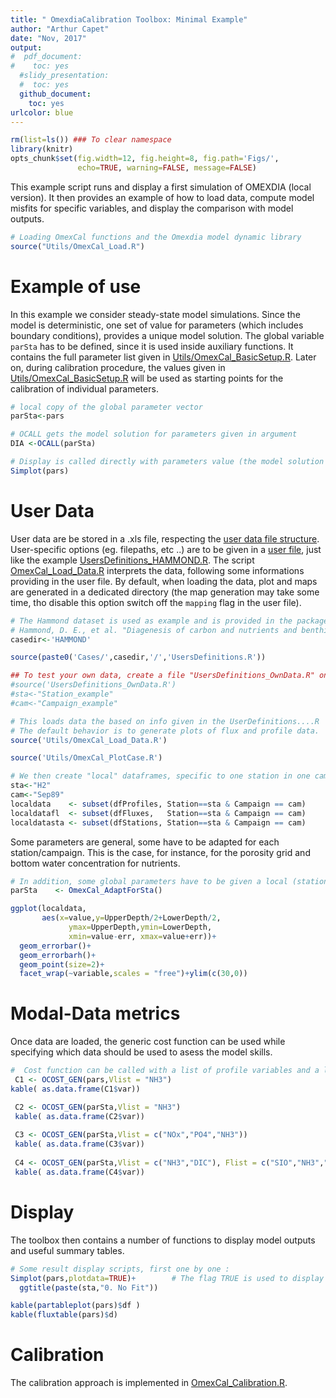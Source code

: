 ```yaml
---
title: " OmexdiaCalibration Toolbox: Minimal Example"
author: "Arthur Capet"
date: "Nov, 2017"
output: 
#  pdf_document:
#    toc: yes
  #slidy_presentation:
  #  toc: yes
  github_document:
    toc: yes
urlcolor: blue
---
```


```r
rm(list=ls()) ### To clear namespace
library(knitr)
opts_chunk$set(fig.width=12, fig.height=8, fig.path='Figs/',
               echo=TRUE, warning=FALSE, message=FALSE)
```

This example script runs and display a first simulation of OMEXDIA (local version).
It then provides an example of how to load data, compute model misfits for specific variables, 
and display the comparison with model outputs.

```r
# Loading OmexCal functions and the Omexdia model dynamic library
source("Utils/OmexCal_Load.R")
```

# Example of use

In this example we consider steady-state model simulations. 
Since the model is deterministic, one set of value for parameters (which includes boundary conditions), provides a unique model solution.
The global variable `parSta` has to be defined, since it is used inside auxiliary functions.
It contains the full parameter list given in [Utils/OmexCal_BasicSetup.R](Utils/OmexCal_BasicSetup.R). 
Later on, during calibration procedure, the values given in [Utils/OmexCal_BasicSetup.R](Utils/OmexCal_BasicSetup.R) will be used as starting points for the calibration of individual parameters. 

```r
# local copy of the global parameter vector
parSta<-pars

# OCALL gets the model solution for parameters given in argument
DIA <-OCALL(parSta)

# Display is called directly with parameters value (the model solution is computed internally)
Simplot(pars)
```

#  User Data
User data are be stored in a .xls file, respecting the [user data file structure](https://github.com/MAST-ULiege/OmexdiaCalibrationPackage/wiki/Data-Preparation).
User-specific options (eg. filepaths, etc ..) are to be given in a [user file](https://github.com/MAST-ULiege/OmexdiaCalibrationPackage/wiki/User-Definitions-File), just like the example [UsersDefinitions_HAMMOND.R](UsersDefinitions_HAMMOND.R).
The script [OmexCal_Load_Data.R](Utils/OmexCal_Load_Data.R) interprets the data, following some informations providing in the user file. 
By default, when loading the data, plot and maps are generated in a dedicated directory (the map generation may take some time, tho disable this option switch off the `mapping` flag in the user file).

```r
# The Hammond dataset is used as example and is provided in the package. 
# Hammond, D. E., et al. "Diagenesis of carbon and nutrients and benthic exchange in sediments of the Northern Adriatic Sea." Marine Chemistry 66.1-2 (1999): 53-79.
casedir<-'HAMMOND'

source(paste0('Cases/',casedir,'/','UsersDefinitions.R'))

## To test your own data, create a file "UsersDefinitions_OwnData.R" on the basis of UsersDefinitions_HAMMOND.R, and uncomment the following lines
#source('UsersDefinitions_OwnData.R')
#sta<-"Station_example"
#cam<-"Campaign_example"

# This loads data the based on info given in the UserDefinitions....R
# The default behavior is to generate plots of flux and profile data.
source('Utils/OmexCal_Load_Data.R')

source('Utils/OmexCal_PlotCase.R')

# We then create "local" dataframes, specific to one station in one campaign.
sta<-"H2" 
cam<-"Sep89"
localdata    <- subset(dfProfiles, Station==sta & Campaign == cam)
localdatafl  <- subset(dfFluxes,   Station==sta & Campaign == cam)
localdatasta <- subset(dfStations, Station==sta & Campaign == cam)
```

Some parameters are general, some have to be adapted for each station/campaign.
This is the case, for instance, for the porosity grid and bottom water concentration for nutrients.

```r
# In addition, some global parameters have to be given a local (station+campaign) value
parSta    <- OmexCal_AdaptForSta()

ggplot(localdata,
       aes(x=value,y=UpperDepth/2+LowerDepth/2,
             ymax=UpperDepth,ymin=LowerDepth,
             xmin=value-err, xmax=value+err))+
  geom_errorbar()+
  geom_errorbarh()+
  geom_point(size=2)+
  facet_wrap(~variable,scales = "free")+ylim(c(30,0))

```

# Modal-Data metrics

Once data are loaded, the generic cost function can be used while specifying which data should be used to asess the model skills.
```r
#  Cost function can be called with a list of profile variables and a list of flux variables
 C1 <- OCOST_GEN(pars,Vlist = "NH3")
kable( as.data.frame(C1$var))

 C2 <- OCOST_GEN(parSta,Vlist = "NH3")
 kable( as.data.frame(C2$var))
 
 C3 <- OCOST_GEN(parSta,Vlist = c("NOx","PO4","NH3"))
 kable( as.data.frame(C3$var))
 
 C4 <- OCOST_GEN(parSta,Vlist = c("NH3","DIC"), Flist = c("SIO","NH3","NOx"))
 kable( as.data.frame(C4$var))

```

# Display 

The toolbox then contains a number of functions to display model outputs and useful summary tables.
```r
# Some result display scripts, first one by one : 
Simplot(pars,plotdata=TRUE)+        # The flag TRUE is used to display the data along model outputs
  ggtitle(paste(sta,"0. No Fit"))

kable(partableplot(pars)$df )
kable(fluxtable(pars)$d)

```


# Calibration

The calibration approach is implemented in [OmexCal_Calibration.R](OmexCal_Calibration.R).

